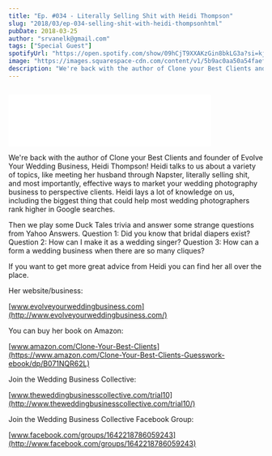 ```yaml
---
title: "Ep. #034 - Literally Selling Shit with Heidi Thompson"
slug: "2018/03/ep-034-selling-shit-with-heidi-thompsonhtml"
pubDate: 2018-03-25
author: "srvanelk@gmail.com"
tags: ["Special Guest"]
spotifyUrl: "https://open.spotify.com/show/09hCjT9XXAKzGin8bkLG3a?si=kjRZvQ1JTb6Ov3HVzSSlWA"
image: "https://images.squarespace-cdn.com/content/v1/5b9ac0aa50a54faef024c950/1574371466216-L4GWUOOWU87TFK9E5KF7/Heidi_1280x768_fix_zoomed_out.jpg?format=original"
description: "We're back with the author of Clone your Best Clients and founder of Evolve Your Wedding Business, Heidi Thompson! Heidi talks to us about a variety of topics, like meeting her husband through Napster, literally selling shit, and most importantly, effective ways to market your wedding photography business to perspective clients. Heidi lays a lot of knowledge on us, including the biggest thing that could help most wedding photographers rank higher in Google searches."
---
```


<figure>
  <img src="https://images.squarespace-cdn.com/content/v1/5b9ac0aa50a54faef024c950/1574371466216-L4GWUOOWU87TFK9E5KF7/Heidi_1280x768_fix_zoomed_out.jpg?format=original" alt="" />
</figure>
<iframe class="embedly-embed" src="//cdn.embedly.com/widgets/media.html?src=https%3A%2F%2Fanchor.fm%2Fweddingphotohangover%2Fembed%2Fepisodes%2FEp--034---Literally-Selling-Sht-with-Heidi-Thompson-e1rih7&url=https%3A%2F%2Fanchor.fm%2Fweddingphotohangover%2Fepisodes%2FEp--034---Literally-Selling-Sht-with-Heidi-Thompson-e1rih7&image=http%3A%2F%2Fi1.sndcdn.com%2Fartworks-000324370308-t74mth-original.jpg&key=61d05c9d54e8455ea7a9677c366be814&type=text%2Fhtml&schema=anchor&wmode=opaque" width="400" height="102" scrolling="no" frameborder="0" allow="autoplay; fullscreen" allowfullscreen="true"></iframe>

We're back with the author of Clone your Best Clients and founder of Evolve Your Wedding Business, Heidi Thompson! Heidi talks to us about a variety of topics, like meeting her husband through Napster, literally selling shit, and most importantly, effective ways to market your wedding photography business to perspective clients. Heidi lays a lot of knowledge on us, including the biggest thing that could help most wedding photographers rank higher in Google searches.

Then we play some Duck Tales trivia and answer some strange questions from Yahoo Answers. Question 1: Did you know that bridal diapers exist? Question 2: How can I make it as a wedding singer? Question 3: How can a form a wedding business when there are so many cliques?

If you want to get more great advice from Heidi you can find her all over the place.

Her website/business:

[www.evolveyourweddingbusiness.com](http://www.evolveyourweddingbusiness.com/)

You can buy her book on Amazon:

[www.amazon.com/Clone-Your-Best-Clients](https://www.amazon.com/Clone-Your-Best-Clients-Guesswork-ebook/dp/B071NQR62L)

Join the Wedding Business Collective:

[www.theweddingbusinesscollective.com/trial10](http://www.theweddingbusinesscollective.com/trial10/)

Join the Wedding Business Collective Facebook Group:

[www.facebook.com/groups/1642218786059243](http://www.facebook.com/groups/1642218786059243)
